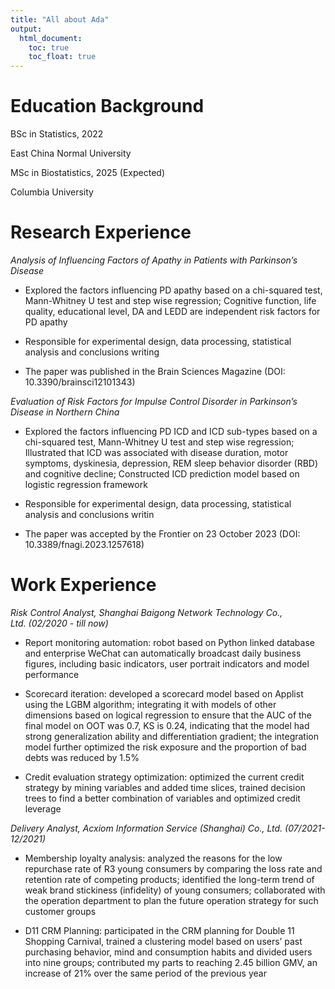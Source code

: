 ```yaml
---
title: "All about Ada"
output: 
  html_document:
    toc: true
    toc_float: true
---
```


# Education Background

BSc in Statistics, 2022

East China Normal University

MSc in Biostatistics, 2025 (Expected)

Columbia University

# Research Experience

*Analysis of Influencing Factors of Apathy in Patients with Parkinson’s Disease*

* Explored the factors influencing PD apathy based on a chi-squared test, Mann-Whitney U test and step wise regression;
Cognitive function, life quality, educational level, DA and LEDD are independent risk factors for PD apathy

* Responsible for experimental design, data processing, statistical analysis and conclusions writing

* The paper was published in the Brain Sciences Magazine (DOI: 10.3390/brainsci12101343)

*Evaluation of Risk Factors for Impulse Control Disorder in Parkinson's Disease in Northern China*

* Explored the factors influencing PD ICD and ICD sub-types based on a chi-squared test, Mann-Whitney U test and step wise regression; Illustrated that ICD was associated with disease duration, motor symptoms, dyskinesia, depression, REM sleep behavior disorder (RBD) and cognitive decline; Constructed ICD prediction model based on logistic regression framework

* Responsible for experimental design, data processing, statistical analysis and conclusions writin

* The paper was accepted by the Frontier on 23 October 2023 (DOI: 10.3389/fnagi.2023.1257618)

# Work Experience

*Risk Control Analyst, Shanghai Baigong Network Technology Co., Ltd. (02/2020 - till now)*

* Report monitoring automation: robot based on Python linked database and enterprise WeChat can automatically
broadcast daily business figures, including basic indicators, user portrait indicators and model performance

* Scorecard iteration: developed a scorecard model based on Applist using the LGBM algorithm; integrating it with
models of other dimensions based on logical regression to ensure that the AUC of the final model on OOT was 0.7, KS is 0.24, indicating that the model had strong generalization ability and differentiation gradient; the integration model further optimized the risk exposure and the proportion of bad debts was reduced by 1.5%

* Credit evaluation strategy optimization: optimized the current credit strategy by mining variables and added time slices, trained decision trees to find a better combination of variables and optimized credit leverage

*Delivery Analyst, Acxiom Information Service (Shanghai) Co., Ltd. (07/2021-12/2021)*

* Membership loyalty analysis: analyzed the reasons for the low repurchase rate of R3 young consumers by comparing
the loss rate and retention rate of competing products; identified the long-term trend of weak brand stickiness (infidelity) of young consumers; collaborated with the operation department to plan the future operation strategy for such customer groups

* D11 CRM Planning: participated in the CRM planning for Double 11 Shopping Carnival, trained a clustering model based on users’ past purchasing behavior, mind and consumption habits and divided users into nine groups; contributed my parts to reaching 2.45 billion GMV, an increase of 21% over the same period of the previous year
